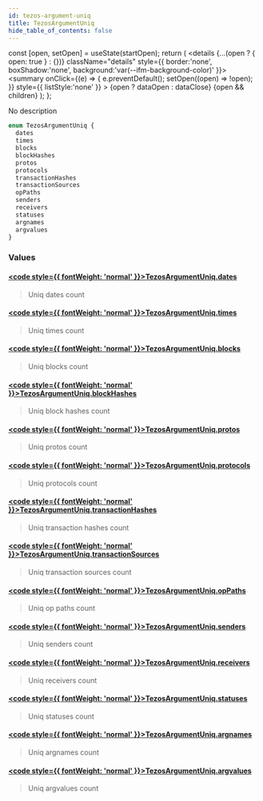 ```yaml
---
id: tezos-argument-uniq
title: TezosArgumentUniq
hide_table_of_contents: false
---
```







  const [open, setOpen] = useState(startOpen);
  return (
    <details {...(open ? { open: true } : {})} className="details" style={{ border:'none', boxShadow:'none', background:'var(--ifm-background-color)' }}>
      <summary
        onClick={(e) => {
          e.preventDefault();
          setOpen((open) => !open);
        }}
        style={{ listStyle:'none' }}
      >
      {open ? dataOpen : dataClose}
      </summary>
      {open && children}
    </details>
  );
};








No description


```graphql
enum TezosArgumentUniq {
  dates
  times
  blocks
  blockHashes
  protos
  protocols
  transactionHashes
  transactionSources
  opPaths
  senders
  receivers
  statuses
  argnames
  argvalues
}
```




### Values

#### [<code style={{ fontWeight: 'normal' }}>TezosArgumentUniq.<b>dates</b></code>](#)  
> 
> 
> Uniq dates count
> 

#### [<code style={{ fontWeight: 'normal' }}>TezosArgumentUniq.<b>times</b></code>](#)  
> 
> 
> Uniq times count
> 

#### [<code style={{ fontWeight: 'normal' }}>TezosArgumentUniq.<b>blocks</b></code>](#)  
> 
> 
> Uniq blocks count
> 

#### [<code style={{ fontWeight: 'normal' }}>TezosArgumentUniq.<b>blockHashes</b></code>](#)  
> 
> 
> Uniq block hashes count
> 

#### [<code style={{ fontWeight: 'normal' }}>TezosArgumentUniq.<b>protos</b></code>](#)  
> 
> 
> Uniq protos count
> 

#### [<code style={{ fontWeight: 'normal' }}>TezosArgumentUniq.<b>protocols</b></code>](#)  
> 
> 
> Uniq protocols count
> 

#### [<code style={{ fontWeight: 'normal' }}>TezosArgumentUniq.<b>transactionHashes</b></code>](#)  
> 
> 
> Uniq transaction hashes count
> 

#### [<code style={{ fontWeight: 'normal' }}>TezosArgumentUniq.<b>transactionSources</b></code>](#)  
> 
> 
> Uniq transaction sources count
> 

#### [<code style={{ fontWeight: 'normal' }}>TezosArgumentUniq.<b>opPaths</b></code>](#)  
> 
> 
> Uniq op paths count
> 

#### [<code style={{ fontWeight: 'normal' }}>TezosArgumentUniq.<b>senders</b></code>](#)  
> 
> 
> Uniq senders count
> 

#### [<code style={{ fontWeight: 'normal' }}>TezosArgumentUniq.<b>receivers</b></code>](#)  
> 
> 
> Uniq receivers count
> 

#### [<code style={{ fontWeight: 'normal' }}>TezosArgumentUniq.<b>statuses</b></code>](#)  
> 
> 
> Uniq statuses count
> 

#### [<code style={{ fontWeight: 'normal' }}>TezosArgumentUniq.<b>argnames</b></code>](#)  
> 
> 
> Uniq argnames count
> 

#### [<code style={{ fontWeight: 'normal' }}>TezosArgumentUniq.<b>argvalues</b></code>](#)  
> 
> 
> Uniq argvalues count
> 



